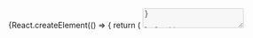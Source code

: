 

<Meta title='Components/Forms/Inputs/Textarea' component={Textarea} id='Textarea' />

<!-- Canvas -->

<Story name='Textarea'>
    {React.createElement(() => {
        return (
            <Textarea
                showCounter={boolean('showCounter', false)}
                maxLength={number('maxLength', 500)}
                autosize={boolean('autosize', true)}
                allowOverflow={boolean('allowOverflow', true)}
                block={boolean('block', false)}
                size={select('size', ['s', 'm', 'l', 'xl'], 's')}
                disabled={boolean('disabled', false)}
                placeholder={text('placeholder', '')}
                resize={select('resize', ['none', 'vertical'], 'none')}
                minRows={number('minRows', undefined)}
                maxRows={number('maxRows', undefined)}
                maxHeight={number('maxHeight', undefined)}
                label={text('label', '')}
                labelView={select('labelView', ['inner', 'outer'], 'inner')}
                hint={text('hint', '')}
                error={text('error', '')}
                rightAddons={boolean('rightAddons', false) && !text('error') && <StarMIcon />}
                leftAddons={boolean('leftAddons', false) && <StarMIcon />}
                bottomAddons={boolean('bottomAddons', false) && <span>bottom text</span>}
                readOnly={boolean('readOnly', false)}
                nativeScrollbar={boolean('nativeScrollbar', false)}
            />
        );
    })}
</Story>

<!-- Docs -->

<ComponentHeader
    name='Textarea'
    version={version}
    package='@alfalab/core-components/textarea'
    design='https://www.figma.com/file/cdNnkh2QdxuvYLrBm4cubM/Web-%3A%3A-Core-Default-Components?node-id=113%3A67583'
/>

<Tabs description={<Description />} changelog={<Changelog />} development={<Development />} />
